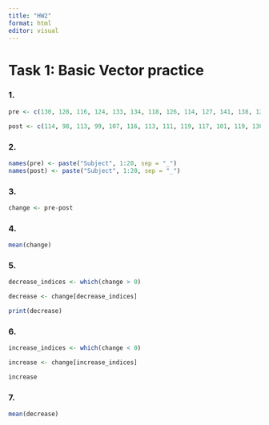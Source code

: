 ```yaml
---
title: "HW2"
format: html
editor: visual
---
```


# Task 1: Basic Vector practice

### 1.

```r
pre <- c(130, 128, 116, 124, 133, 134, 118, 126, 114, 127, 141, 138, 128, 140, 137, 131, 120, 128, 139, 135)

post <- c(114, 98, 113, 99, 107, 116, 113, 111, 119, 117, 101, 119, 130, 122, 106, 106, 124, 102, 117, 113)

```

### 2.
```r
names(pre) <- paste("Subject", 1:20, sep = "_")
names(post) <- paste("Subject", 1:20, sep = "_")
```

### 3.
```r
change <- pre-post

```

### 4.
```r
mean(change)

```

### 5.
```r
decrease_indices <- which(change > 0)

decrease <- change[decrease_indices]

print(decrease)

```

### 6.
```r
increase_indices <- which(change < 0)

increase <- change[increase_indices]

increase
```

### 7.
```r
mean(decrease)
```

